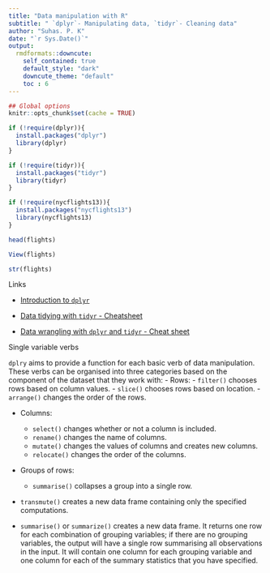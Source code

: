 ```yaml
---
title: "Data manipulation with R"
subtitle: " `dplyr`- Manipulating data, `tidyr`- Cleaning data"
author: "Suhas. P. K"
date: "`r Sys.Date()`"
output:
  rmdformats::downcute:
    self_contained: true
    default_style: "dark"
    downcute_theme: "default"
    toc : 6
---
```



```r
## Global options
knitr::opts_chunk$set(cache = TRUE)
```

```r
if (!require(dplyr)){
  install.packages("dplyr")
  library(dplyr)
}

if (!require(tidyr)){
  install.packages("tidyr")
  library(tidyr)
}

if (!require(nycflights13)){
  install.packages("nycflights13")
  library(nycflights13)
}
```

```r
head(flights)

View(flights)

str(flights)
```

Links

- [Introduction to `dplyr`](https://cran.r-project.org/web/packages/dplyr/vignettes/dplyr.html)

- [Data tidying with `tidyr` - Cheatsheet](https://github.com/rstudio/cheatsheets/blob/master/tidyr.pdf)

- [Data wrangling with `dplyr` and `tidyr` - Cheat sheet](https://www.rstudio.com/wp-content/uploads/2015/02/data-wrangling-cheatsheet.pdf)

Single variable verbs

`dplry` aims to provide a function for each basic verb of data manipulation. These verbs can be organised into three categories based on the component of the dataset that they work with:
- Rows: 
  - `filter()` chooses rows based on column values.
  - `slice()` chooses rows based on location.
  - `arrange()` changes the order of the rows.

- Columns:
  - `select()` changes whether or not a column is included.
  - `rename()` changes the name of columns.
  - `mutate()` changes the values of columns and creates new columns.
  - `relocate()` changes the order of the columns.
  
- Groups of rows:
  - `summarise()` collapses a group into a single row.
  
- `transmute()`  creates a new data frame containing only the specified computations.

- `summarise()` or `summarize()`  creates a new data frame. It returns one row for each combination of grouping variables; if there are no grouping variables, the output will have a single row summarising all observations in the input. It will contain one column for each grouping variable and one column for each of the summary statistics that you have specified.



```r

```



























































































